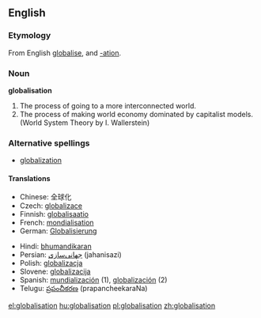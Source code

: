 ==English==

===Etymology===
From English [[globalise]], and [[-ation]].

===Noun===
'''globalisation'''
# The process of going to a more interconnected world.
# The process of making world economy dominated by capitalist models. (World System Theory by I. Wallerstein)

===Alternative spellings===
*[[globalization]]

====Translations====
{{top}}
*Chinese: 全球化
*Czech: [[globalizace]] {{f}}
*Finnish: [[globalisaatio]]
*French: [[mondialisation]]
*German: [[Globalisierung]] {{f}}
{{mid}}
*Hindi: [[bhumandikaran]]
*Persian: [[جهانی‌سازی]] (jahanisazi)
*Polish: [[globalizacja]] {{f}}
*Slovene: [[globalizacija]] {{f}}
*Spanish: [[mundialización]] (1){{f}}, [[globalización]] (2) {{f}}
*Telugu: [[ప్రపంచీకరణ]] (prapancheekaraNa)
{{bottom}}

[[el:globalisation]]
[[hu:globalisation]]
[[pl:globalisation]]
[[zh:globalisation]]
